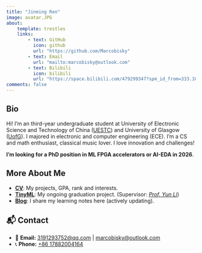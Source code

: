 ```yaml
---
title: "Jinming Ren"
image: avatar.JPG
about:
    template: trestles
    links:
        - text: GitHub
          icon: github
          url: "https://github.com/Marcobisky"
        - text: Email
          url: "mailto:marcobisky@outlook.com"
        - text: Bilibili
          icon: bilibili
          url: "https://space.bilibili.com/479299347?spm_id_from=333.1007.0.0"
comments: false
---
```

::: {.column-page}

## Bio

Hi! I'm an third-year undergraduate student at University of Electronic Science and Technology of China ([UESTC](https://en.uestc.edu.cn)) and University of Glasgow ([UofG](https://www.gla.ac.uk)). I majored in electronic and computer engineering (ECE). I'm a CS and math enthusiast, classical music lover. I love innovation and challenges!

**I'm looking for a PhD position in ML FPGA accelerators or AI-EDA in 2026**.

## More About Me

- [**CV**](cv): My projects, GPA, rank and interests.
- [**TinyML**](tinyml): My ongoing graduation project. (Supervisor: [*Prof. Yun Li*](https://scholar.google.com/citations?user=1NT1jFMAAAAJ&hl=en))
- [**Blog**](blog.html): I share my learning notes here (actively updating).



## 📬 Contact

- 📧 **Email:** [3191293752@qq.com](mailto:3191293752@qq.com) | [marcobisky@outlook.com](mailto:marcobisky@outlook.com)  
- 📞 **Phone:** [+86 17882004164](tel:+8617882004164)  

:::
